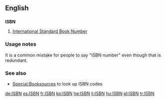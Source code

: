 ==English==

==={{initialism}}===
'''ISBN'''

# [[w:International Standard Book Number|International Standard Book Number]]

===Usage notes===
It is a common mistake for people to say "ISBN number" even though that is redundant.

===See also===
* [[Special:Booksources]] to look up ISBN codes

[[de:ISBN]]
[[es:ISBN]]
[[fr:ISBN]]
[[ko:ISBN]]
[[he:ISBN]]
[[li:ISBN]]
[[hu:ISBN]]
[[pl:ISBN]]
[[tr:ISBN]]